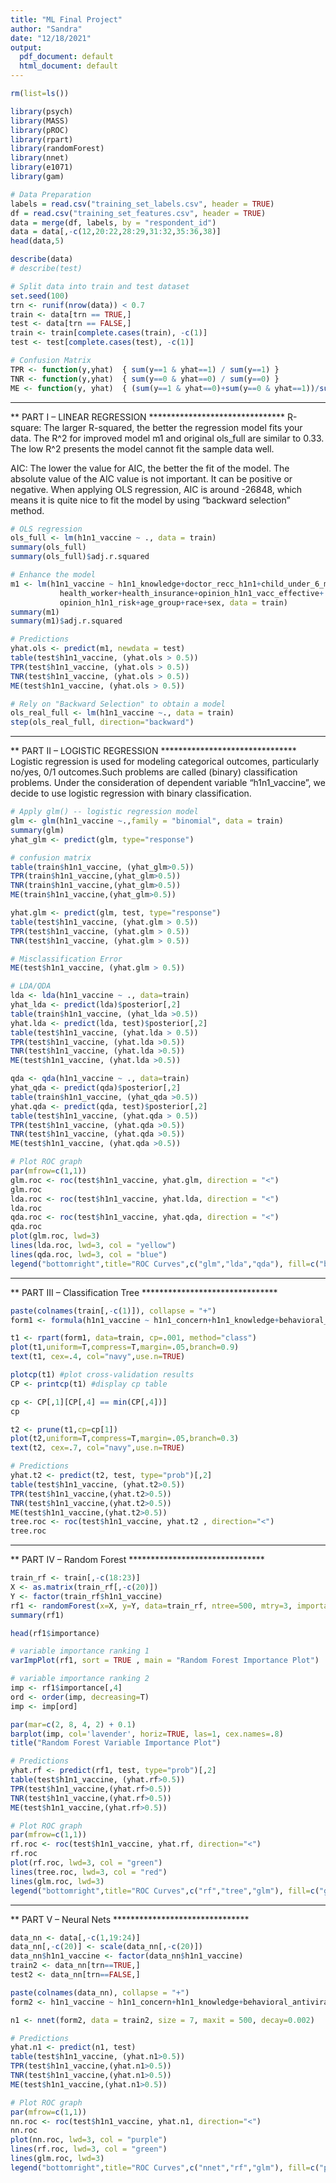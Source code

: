 ```yaml
---
title: "ML Final Project"
author: "Sandra"
date: "12/18/2021"
output:
  pdf_document: default
  html_document: default
---
```



```r
rm(list=ls())
```


```r
library(psych)
library(MASS)
library(pROC)
library(rpart)
library(randomForest)
library(nnet)
library(e1071)
library(gam)
```

```r
# Data Preparation
labels = read.csv("training_set_labels.csv", header = TRUE)
df = read.csv("training_set_features.csv", header = TRUE)
data = merge(df, labels, by = "respondent_id")
data = data[,-c(12,20:22,28:29,31:32,35:36,38)]
head(data,5)

```

```r
describe(data)
# describe(test)
```
```r
# Split data into train and test dataset
set.seed(100)
trn <- runif(nrow(data)) < 0.7
train <- data[trn == TRUE,]
test <- data[trn == FALSE,]
train <- train[complete.cases(train), -c(1)]
test <- test[complete.cases(test), -c(1)]
```

```r
# Confusion Matrix 
TPR <- function(y,yhat)  { sum(y==1 & yhat==1) / sum(y==1) }
TNR <- function(y,yhat)  { sum(y==0 & yhat==0) / sum(y==0) }
ME <- function(y, yhat)  { (sum(y==1 & yhat==0)+sum(y==0 & yhat==1))/sum(y==1|y==0)}
```


*********************************
** PART I -- LINEAR REGRESSION **
*********************************
R-square:
The larger R-squared, the better the regression model fits your data. 
The R^2 for improved model m1 and original ols_full are similar to 0.33.
The low R^2 presents the model cannot fit the sample data well.

AIC:
The lower the value for AIC, the better the fit of the model. The absolute value of the AIC value is not important. It can be positive or negative.
When applying OLS regression, AIC is around -26848, which means it is quite nice to fit the model by using "backward selection" method.


```r
# OLS regression
ols_full <- lm(h1n1_vaccine ~ ., data = train)
summary(ols_full)
summary(ols_full)$adj.r.squared

# Enhance the model
m1 <- lm(h1n1_vaccine ~ h1n1_knowledge+doctor_recc_h1n1+child_under_6_months+
           health_worker+health_insurance+opinion_h1n1_vacc_effective+
           opinion_h1n1_risk+age_group+race+sex, data = train)
summary(m1)
summary(m1)$adj.r.squared

# Predictions
yhat.ols <- predict(m1, newdata = test)
table(test$h1n1_vaccine, (yhat.ols > 0.5))
TPR(test$h1n1_vaccine, (yhat.ols > 0.5))
TNR(test$h1n1_vaccine, (yhat.ols > 0.5))
ME(test$h1n1_vaccine, (yhat.ols > 0.5))
```


```r
# Rely on "Backward Selection" to obtain a model
ols_real_full <- lm(h1n1_vaccine ~., data = train)
step(ols_real_full, direction="backward")
```

*********************************
** PART II -- LOGISTIC REGRESSION **
*********************************
Logistic regression is used for modeling categorical outcomes, particularly no/yes, 0/1 outcomes.Such problems are called (binary) classification problems.
Under the consideration of dependent variable “h1n1_vaccine”, we decide to use logistic regression with binary classification. 

```r
# Apply glm() -- logistic regression model
glm <- glm(h1n1_vaccine ~.,family = "binomial", data = train)
summary(glm)
yhat_glm <- predict(glm, type="response")

# confusion matrix
table(train$h1n1_vaccine, (yhat_glm>0.5))
TPR(train$h1n1_vaccine,(yhat_glm>0.5))
TNR(train$h1n1_vaccine,(yhat_glm>0.5))
ME(train$h1n1_vaccine,(yhat_glm>0.5))

yhat.glm <- predict(glm, test, type="response")
table(test$h1n1_vaccine, (yhat.glm > 0.5))
TPR(test$h1n1_vaccine, (yhat.glm > 0.5))
TNR(test$h1n1_vaccine, (yhat.glm > 0.5))

# Misclassification Error
ME(test$h1n1_vaccine, (yhat.glm > 0.5))
```


```r
# LDA/QDA
lda <- lda(h1n1_vaccine ~ ., data=train)
yhat_lda <- predict(lda)$posterior[,2]
table(train$h1n1_vaccine, (yhat_lda >0.5))
yhat.lda <- predict(lda, test)$posterior[,2]
table(test$h1n1_vaccine, (yhat.lda > 0.5))
TPR(test$h1n1_vaccine, (yhat.lda >0.5))
TNR(test$h1n1_vaccine, (yhat.lda >0.5))
ME(test$h1n1_vaccine, (yhat.lda >0.5))

qda <- qda(h1n1_vaccine ~ ., data=train)
yhat_qda <- predict(qda)$posterior[,2]
table(train$h1n1_vaccine, (yhat_qda >0.5))
yhat.qda <- predict(qda, test)$posterior[,2]
table(test$h1n1_vaccine, (yhat.qda > 0.5))
TPR(test$h1n1_vaccine, (yhat.qda >0.5))
TNR(test$h1n1_vaccine, (yhat.qda >0.5))
ME(test$h1n1_vaccine, (yhat.qda >0.5))
```


```r
# Plot ROC graph
par(mfrow=c(1,1))
glm.roc <- roc(test$h1n1_vaccine, yhat.glm, direction = "<")
glm.roc
lda.roc <- roc(test$h1n1_vaccine, yhat.lda, direction = "<")
lda.roc
qda.roc <- roc(test$h1n1_vaccine, yhat.qda, direction = "<")
qda.roc
plot(glm.roc, lwd=3)
lines(lda.roc, lwd=3, col = "yellow")
lines(qda.roc, lwd=3, col = "blue")
legend("bottomright",title="ROC Curves",c("glm","lda","qda"), fill=c("black","yellow","blue"))
```

*********************************
** PART III -- Classification Tree **
*********************************
```r
paste(colnames(train[,-c(1)]), collapse = "+")
form1 <- formula(h1n1_vaccine ~ h1n1_concern+h1n1_knowledge+behavioral_antiviral_meds+behavioral_avoidance+behavioral_face_mask+behavioral_wash_hands+behavioral_large_gatherings+behavioral_outside_home+behavioral_touch_face+doctor_recc_h1n1+chronic_med_condition+child_under_6_months+health_worker+health_insurance+opinion_h1n1_vacc_effective+opinion_h1n1_risk+opinion_h1n1_sick_from_vacc+age_group+education+race+sex+income_poverty+employment_status+household_adults+household_children)

t1 <- rpart(form1, data=train, cp=.001, method="class")
plot(t1,uniform=T,compress=T,margin=.05,branch=0.9)
text(t1, cex=.4, col="navy",use.n=TRUE)

plotcp(t1) #plot cross-validation results
CP <- printcp(t1) #display cp table

cp <- CP[,1][CP[,4] == min(CP[,4])]
cp

t2 <- prune(t1,cp=cp[1])
plot(t2,uniform=T,compress=T,margin=.05,branch=0.3)
text(t2, cex=.7, col="navy",use.n=TRUE)

# Predictions
yhat.t2 <- predict(t2, test, type="prob")[,2]
table(test$h1n1_vaccine, (yhat.t2>0.5))
TPR(test$h1n1_vaccine,(yhat.t2>0.5))
TNR(test$h1n1_vaccine,(yhat.t2>0.5))
ME(test$h1n1_vaccine,(yhat.t2>0.5))
tree.roc <- roc(test$h1n1_vaccine, yhat.t2 , direction="<")
tree.roc
```


*********************************
** PART IV -- Random Forest **
*********************************
```r
train_rf <- train[,-c(18:23)]
X <- as.matrix(train_rf[,-c(20)])
Y <- factor(train_rf$h1n1_vaccine)
rf1 <- randomForest(x=X, y=Y, data=train_rf, ntree=500, mtry=3, importance=T, na.action=na.omit)
summary(rf1)

head(rf1$importance)

# variable importance ranking 1
varImpPlot(rf1, sort = TRUE , main = "Random Forest Importance Plot")

# variable importance ranking 2
imp <- rf1$importance[,4]
ord <- order(imp, decreasing=T)
imp <- imp[ord]

par(mar=c(2, 8, 4, 2) + 0.1)
barplot(imp, col='lavender', horiz=TRUE, las=1, cex.names=.8)
title("Random Forest Variable Importance Plot")

# Predictions
yhat.rf <- predict(rf1, test, type="prob")[,2]
table(test$h1n1_vaccine, (yhat.rf>0.5))
TPR(test$h1n1_vaccine,(yhat.rf>0.5))
TNR(test$h1n1_vaccine,(yhat.rf>0.5))
ME(test$h1n1_vaccine,(yhat.rf>0.5))

# Plot ROC graph
par(mfrow=c(1,1))
rf.roc <- roc(test$h1n1_vaccine, yhat.rf, direction="<")
rf.roc
plot(rf.roc, lwd=3, col = "green")
lines(tree.roc, lwd=3, col = "red")
lines(glm.roc, lwd=3)
legend("bottomright",title="ROC Curves",c("rf","tree","glm"), fill=c("green","red","black"))
```

*********************************
** PART V -- Neural Nets **
*********************************
```r
data_nn <- data[,-c(1,19:24)]
data_nn[,-c(20)] <- scale(data_nn[,-c(20)])
data_nn$h1n1_vaccine <- factor(data_nn$h1n1_vaccine)
train2 <- data_nn[trn==TRUE,]
test2 <- data_nn[trn==FALSE,]

paste(colnames(data_nn), collapse = "+")
form2 <- h1n1_vaccine ~ h1n1_concern+h1n1_knowledge+behavioral_antiviral_meds+behavioral_avoidance+behavioral_face_mask+behavioral_wash_hands+behavioral_large_gatherings+behavioral_outside_home+behavioral_touch_face+doctor_recc_h1n1+chronic_med_condition+child_under_6_months+health_worker+health_insurance+opinion_h1n1_vacc_effective+opinion_h1n1_risk+opinion_h1n1_sick_from_vacc+household_adults+household_children

n1 <- nnet(form2, data = train2, size = 7, maxit = 500, decay=0.002)

# Predictions
yhat.n1 <- predict(n1, test)
table(test$h1n1_vaccine, (yhat.n1>0.5))
TPR(test$h1n1_vaccine,(yhat.n1>0.5))
TNR(test$h1n1_vaccine,(yhat.n1>0.5))
ME(test$h1n1_vaccine,(yhat.n1>0.5))

# Plot ROC graph
par(mfrow=c(1,1))
nn.roc <- roc(test$h1n1_vaccine, yhat.n1, direction="<")
nn.roc
plot(nn.roc, lwd=3, col = "purple")
lines(rf.roc, lwd=3, col = "green")
lines(glm.roc, lwd=3)
legend("bottomright",title="ROC Curves",c("nnet","rf","glm"), fill=c("purple","green","black"))
```
















